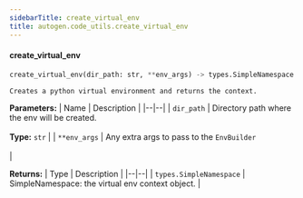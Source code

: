 ```yaml
---
sidebarTitle: create_virtual_env
title: autogen.code_utils.create_virtual_env
---
```


<code class="doc-symbol doc-symbol-heading doc-symbol-function"></code>
#### create_virtual_env

```python
create_virtual_env(dir_path: str, **env_args) -> types.SimpleNamespace
```

    Creates a python virtual environment and returns the context.

<b>Parameters:</b>
| Name | Description |
|--|--|
| `dir_path` | Directory path where the env will be created.<br/><br/>**Type:** `str` |
| `**env_args` | Any extra args to pass to the `EnvBuilder`<br/><br/> |

<b>Returns:</b>
| Type | Description |
|--|--|
| `types.SimpleNamespace` | SimpleNamespace: the virtual env context object. |

<br />